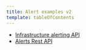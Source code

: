 ```yaml
---
title: Alert examples v2
template: tableOfContents
---
```


* [Infrastructure alerting API](/docs/apis/rest-api-v2/alert-examples-v2/infrastructure-alerting-api)
* [Alerts Rest API](/docs/apis/rest-api-v2/alert-examples-v2/rest-api-calls-new-relic-alerts)
